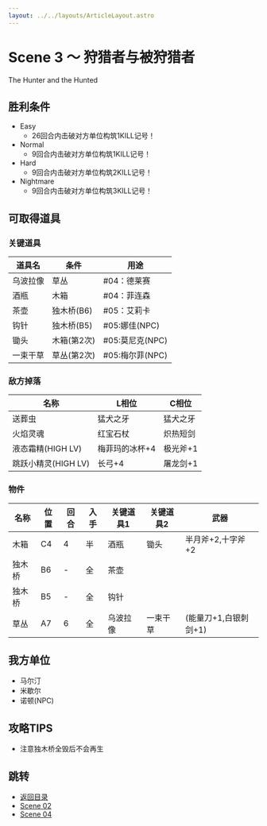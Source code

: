 ```yaml
---
layout: ../../layouts/ArticleLayout.astro
---
```

# Scene 3 ～ 狩猎者与被狩猎者  

The Hunter and the Hunted

## 胜利条件 

- Easy
  - 26回合内击破对方单位构筑1KILL记号！
- Normal
  - 9回合内击破对方单位构筑1KILL记号！
- Hard
  - 9回合内击破对方单位构筑2KILL记号！
- Nightmare
  - 9回合内击破对方单位构筑3KILL记号！

## 可取得道具 

### 关键道具

|道具名|条件|用途|
|---|---|---|
|乌波拉像|草丛|#04：德莱赛|
|酒瓶|木箱|#04：菲连森|
|茶壶|独木桥(B6)|#05：艾莉卡|
|钩针|独木桥(B5)|#05:娜佳(NPC)|
|锄头|木箱(第2次)|#05:莫尼克(NPC)|
|一束干草|草丛(第2次)|#05:梅尔菲(NPC)|

### 敌方掉落

|名称|L相位|C相位|
|---|---|---|
|送葬虫|猛犬之牙|猛犬之牙|
|火焰灵魂|红宝石杖|炽热短剑|
|液态霜精(HIGH LV)|梅菲玛的冰杯+4|极光斧+1|
|跳跃小精灵(HIGH LV)|长弓+4|屠龙剑+1|

### 物件

|名称|位置|回合|入手|关键道具1|关键道具2|武器|
|---|---|---|---|---|---|---|
|木箱|C4|4|半|酒瓶|锄头|半月斧+2,十字斧+2|
|独木桥|B6|-|全|茶壶|||
|独木桥|B5|-|全|钩针|||
|草丛|A7|6|全|乌波拉像|一束干草|(能量刀+1,白银刺剑+1)|

## 我方单位 

- 马尔汀
- 米歇尔
- 诺顿(NPC)

## 攻略TIPS 

- 注意独木桥全毁后不会再生

## 跳转

- [返回目录](../maria)
- [Scene 02](./1-02)
- [Scene 04](./1-04)